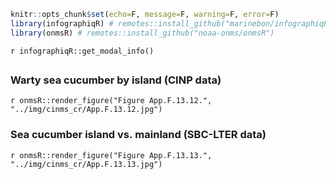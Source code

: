 ```r
knitr::opts_chunk$set(echo=F, message=F, warning=F, error=F)
library(infographiqR) # remotes::install_github("marinebon/infographiqR") 
library(onmsR) # remotes::install_github("noaa-onms/onmsR")
```

`r infographiqR::get_modal_info()`

## {.tabset}

### Warty sea cucumber by island (CINP data)

`r onmsR::render_figure("Figure App.F.13.12.", "../img/cinms_cr/App.F.13.12.jpg")`

### Sea cucumber island vs. mainland (SBC-LTER data)

`r onmsR::render_figure("Figure App.F.13.13.", "../img/cinms_cr/App.F.13.13.jpg")`
